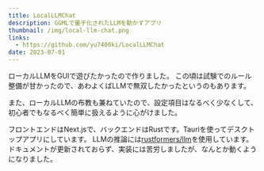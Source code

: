 ```yaml
---
title: LocalLLMChat
description: GGMLで量子化されたLLMを動かすアプリ
thumbnail: /img/local-llm-chat.png
links:
  - https://github.com/yu7400ki/LocalLLMChat
date: 2023-07-01
---
```


ローカルLLMをGUIで遊びたかったので作りました。
この頃は試験でのルール整備が甘かったので、あわよくばLLMで無双したかったというのもあります。

また、ローカルLLMの布教も兼ねていたので、設定項目はなるべく少なくして、初心者でもなるべく簡単に扱えるように心がけました。

フロントエンドはNext.jsで、バックエンドはRustです。Tauriを使ってデスクトップアプリにしています。
LLMの推論には[rustformers/llm](https://github.com/rustformers/llm)を使用しています。
ドキュメントが更新されておらず、実装には苦労しましたが、なんとか動くようになりました。

